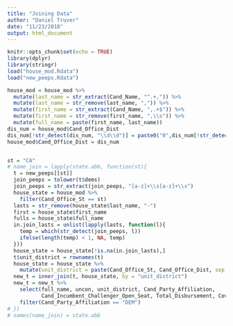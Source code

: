 ```yaml
---
title: "Joining Data"
author: "Daniel Truver"
date: "11/23/2018"
output: html_document
---
```


```r
knitr::opts_chunk$set(echo = TRUE)
library(dplyr)
library(stringr)
load("house_mod.Rdata")
load("new_peeps.Rdata")
```

```r
house_mod = house_mod %>%
  mutate(last_name = str_extract(Cand_Name, "^.+,")) %>%
  mutate(last_name = str_remove(last_name, ",")) %>%
  mutate(first_name = str_extract(Cand_Name, ",.+$")) %>%
  mutate(first_name = str_remove(first_name, ",\\s")) %>%
  mutate(full_name = paste(first_name, last_name))
dis_num = house_mod$Cand_Office_Dist
dis_num[!str_detect(dis_num, "\\d\\d")] = paste0("0",dis_num[!str_detect(dis_num, "\\d\\d")])
house_mod$Cand_Office_Dist = dis_num
```

```r

```

```r
st = "CA"
# name_join = lapply(state.abb, function(st){
  t = new_peeps[[st]]
  join_peeps = tolower(t$dems)
  join_peeps = str_extract(join_peeps, "[a-z]+\\s[a-z]+\\s")
  house_state = house_mod %>%
    filter(Cand_Office_St == st)
  lasts = str_remove(house_state$last_name, "-")
  first = house_state$first_name
  fulls = house_state$full_name
  in.join_lasts = unlist(lapply(lasts, function(l){
    temp = which(str_detect(join_peeps, l))
    ifelse(length(temp) < 1, NA, temp)
  }))
  house_state = house_state[!is.na(in.join_lasts),]
  t$unit_district = rownames(t)
  house_state = house_state %>%
    mutate(unit_district = paste(Cand_Office_St, Cand_Office_Dist, sep = "_"))
  new_t = inner_join(t, house_state, by = "unit_district") 
  new_t = new_t %>%
    select(full_name, uncon, unit_district, Cand_Party_Affiliation,
           Cand_Incumbent_Challenger_Open_Seat, Total_Disbursement, Coverage_End_Date) %>%
    filter(Cand_Party_Affiliation == "DEM")
# })
# names(name_join) = state.abb
```